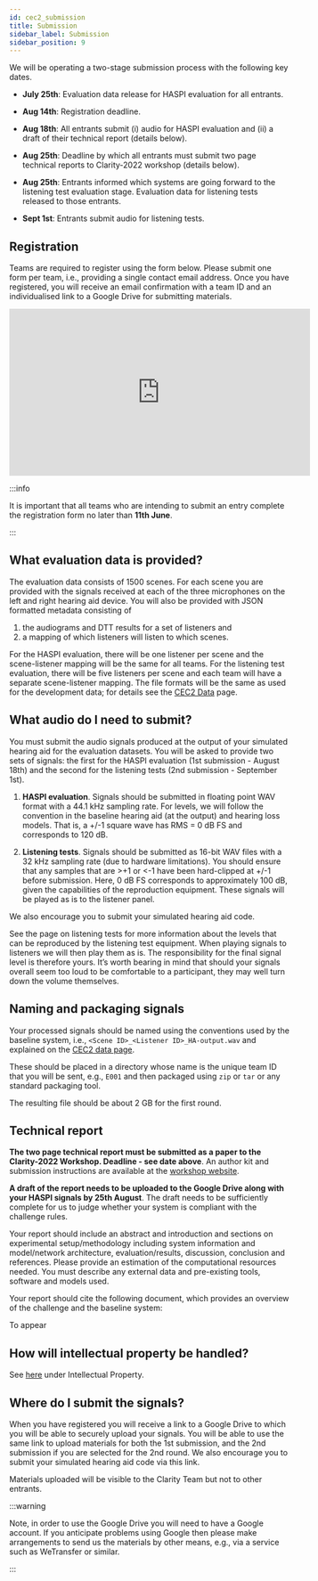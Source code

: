 ```yaml
---
id: cec2_submission
title: Submission
sidebar_label: Submission
sidebar_position: 9
---
```


We will be operating a two-stage submission process with the following key dates.

- **July 25th**: Evaluation data release for HASPI evaluation for all entrants.
- **Aug 14th**: Registration deadline. 

- **Aug 18th**: All entrants submit (i) audio for HASPI evaluation and (ii) a draft of their technical report (details below).
- **Aug 25th**: Deadline by which all entrants must submit two page technical reports to Clarity-2022 workshop (details below). 
- **Aug 25th**: Entrants informed which systems are going forward to the listening test evaluation stage. Evaluation data for listening tests released to those entrants.
- **Sept 1st**: Entrants submit audio for listening tests.

## Registration

Teams are required to register using the form below. Please submit one form per team, i.e., providing a single contact email address. Once you have registered, you will receive an email confirmation with a team ID and an individualised link to a Google Drive for submitting materials. 

<iframe src="https://docs.google.com/forms/d/e/1FAIpQLScsGiTfgjApVBPrAv63KW0MPinVaewBZnnq7X7_ELmqGq1KAw/viewform?embedded=true" width="540" height="300" frameborder="0" marginheight="0" marginwidth="0">Loading…</iframe>

:::info

It is important that all teams who are intending to submit an entry complete the registration form no later than **11th June**.

:::

## What evaluation data is provided?

The evaluation data consists of 1500 scenes. For each scene you are provided with the signals received at each of the three microphones on the left and right hearing aid device. You will also be provided with JSON formatted metadata consisting of

  1. the audiograms and DTT results for a set of listeners and 
  2. a mapping of which listeners will listen to which scenes. 
 
For the HASPI evaluation, there will be one listener per scene and the scene-listener mapping will be the same for all teams. For the listening test evaluation, there will be five listeners per scene and each team will have a separate scene-listener mapping. The file formats will be the same as used for the development data; for details see the [CEC2 Data](./cec2_data) page.
## What audio do I need to submit?

You must submit the audio signals produced at the output of your simulated hearing aid for the evaluation datasets. You will be asked to provide two sets of signals: the first for the HASPI evaluation (1st submission - August 18th) and the second for the listening tests (2nd submission - September 1st).

1. **HASPI evaluation**. Signals should be submitted in floating point WAV format with a 44.1 kHz sampling rate. For levels, we will follow the convention in the baseline hearing aid (at the output) and hearing loss models. That is, a +/-1 square wave has RMS = 0 dB FS and corresponds to 120 dB.

2. **Listening tests**. Signals should be submitted as 16-bit WAV files with a 32 kHz sampling rate (due to hardware limitations). You should ensure that any samples that are >+1 or <-1 have been hard-clipped at +/-1 before submission. Here, 0 dB FS corresponds to approximately 100 dB, given the capabilities of the reproduction equipment. These signals will be played as is to the listener panel.

We also encourage you to submit your simulated hearing aid code.

See the page on listening tests for more information about the levels that can be reproduced by the listening test equipment. When playing signals to listeners we will then play them as is. The responsibility for the final signal level is therefore yours. It’s worth bearing in mind that should your signals overall seem too loud to be comfortable to a participant, they may well turn down the volume themselves.

## Naming and packaging signals

Your processed signals should be named using the conventions used by the baseline system, i.e., `<Scene ID>_<Listener ID>_HA-output.wav` and explained on the [CEC2 data page](./cec2_data#d6-enhanced-signals). 

These should be placed in a directory whose name is the unique team ID that you will be sent, e.g., `E001` and  then packaged using `zip` or `tar` or any standard packaging tool.

The resulting file should be about 2 GB for the first round.

## Technical report

**The two page technical report must be submitted as a paper to the Clarity-2022 Workshop. Deadline - see date above**. An author kit and submission instructions are available at the [workshop website](https://claritychallenge.github.io/clarity2021-workshop/submissions.html).

**A draft of the report needs to be uploaded to the Google Drive along  with your HASPI signals by 25th August**. The draft needs to be sufficiently complete for us to judge whether your system is compliant with the challenge rules.

Your report should include an abstract and introduction and sections on experimental setup/methodology including system information and model/network architecture, evaluation/results, discussion, conclusion and references. Please provide an estimation of the computational resources needed. You must describe any external data and pre-existing tools, software and models used.

Your report should cite the following document, which provides an overview of the challenge and the baseline system:

To appear

<!-- S. Graetzer, J. Barker, T. J. Cox, M. Akeroyd, J. F. Culling, G. Naylor, E. Porter, and R. Viveros Muñoz, “Clarity-2021 challenges: Machine learning challenges for advancing hearing aid processing,” in Proceedings of the Annual Conference of the International Speech Communication Association, INTERSPEECH 2021, Brno, Czech Republic, 2021.-->

<!-- The document can be accessed [here.](https://drive.google.com/file/d/14q0iAq5LupCFl7uynqMKJPyms5stNp4K/view?usp=sharing) -->

## How will intellectual property be handled?

See [here](./cec2_rules#intellectual-property) under Intellectual Property.

## Where do I submit the signals?

When you have registered you will receive a link to a Google Drive to which you will be able to securely upload your signals. You will be able to use the same link to upload materials for both the 1st submission, and the 2nd submission if you are selected for the 2nd round. We also encourage you to submit your simulated hearing aid code via this link.

Materials uploaded will be visible to the Clarity Team but not to other entrants.

:::warning

Note, in order to use the Google Drive you will need to have a Google account. If you anticipate problems using Google then please make arrangements to send us the materials by other means, e.g., via a service such as WeTransfer or similar. 

:::
